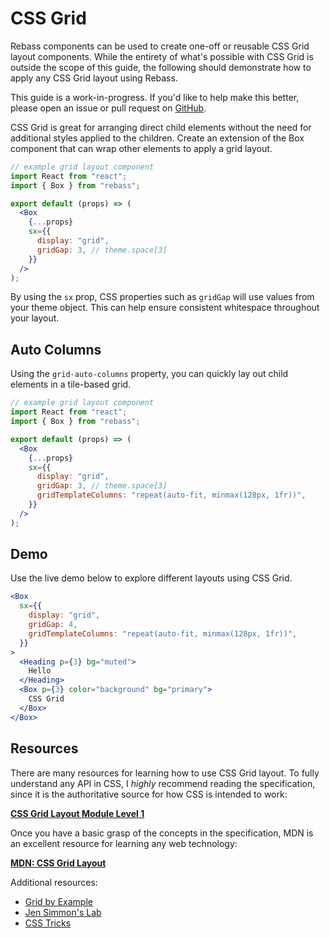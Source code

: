 
# CSS Grid

Rebass components can be used to create one-off or reusable CSS Grid layout components.
While the entirety of what's possible with CSS Grid is outside the scope of this guide, the following should demonstrate how to apply any CSS Grid layout using Rebass.

<Note>

This guide is a work-in-progress.
If you'd like to help make this better,
please open an issue or pull request on [GitHub](https://github.com/streetwriters/rebass).

</Note>

CSS Grid is great for arranging direct child elements without the need for additional styles applied to the children.
Create an extension of the Box component that can wrap other elements to apply a grid layout.

```jsx
// example grid layout component
import React from "react";
import { Box } from "rebass";

export default (props) => (
  <Box
    {...props}
    sx={{
      display: "grid",
      gridGap: 3, // theme.space[3]
    }}
  />
);
```

By using the `sx` prop, CSS properties such as `gridGap` will use values from your theme object.
This can help ensure consistent whitespace throughout your layout.

## Auto Columns

Using the `grid-auto-columns` property, you can quickly lay out child elements in a tile-based grid.

```jsx
// example grid layout component
import React from "react";
import { Box } from "rebass";

export default (props) => (
  <Box
    {...props}
    sx={{
      display: "grid",
      gridGap: 3, // theme.space[3]
      gridTemplateColumns: "repeat(auto-fit, minmax(128px, 1fr))",
    }}
  />
);
```

## Demo

Use the live demo below to explore different layouts using CSS Grid.

```jsx live=true
<Box
  sx={{
    display: "grid",
    gridGap: 4,
    gridTemplateColumns: "repeat(auto-fit, minmax(128px, 1fr))",
  }}
>
  <Heading p={3} bg="muted">
    Hello
  </Heading>
  <Box p={3} color="background" bg="primary">
    CSS Grid
  </Box>
</Box>
```

## Resources

There are many resources for learning how to use CSS Grid layout.
To fully understand any API in CSS, I _highly_ recommend reading the specification, since it is the authoritative source for how CSS is intended to work:

**[CSS Grid Layout Module Level 1][spec]**

Once you have a basic grasp of the concepts in the specification, MDN is an excellent resource for learning any web technology:

**[MDN: CSS Grid Layout][mdn]**

Additional resources:

- [Grid by Example][]
- [Jen Simmon's Lab][simmons-lab]
- [CSS Tricks][]

[spec]: https://www.w3.org/TR/css-grid-1/
[mdn]: https://developer.mozilla.org/en-US/docs/Web/CSS/CSS_Grid_Layout
[css tricks]: https://css-tricks.com/snippets/css/complete-guide-grid/
[grid by example]: https://gridbyexample.com/
[simmons-lab]: https://labs.jensimmons.com/
[learn-css-grid]: https://learncssgrid.com/
